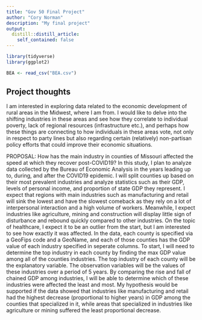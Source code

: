 ```yaml
---
title: "Gov 50 Final Project"
author: "Cory Norman"
description: "My final project"
output:
  distill::distill_article:
    self_contained: false
---
```

```r
library(tidyverse)
library(ggplot2)
```

```r
BEA <- read_csv("BEA.csv")
```




## Project thoughts

I am interested in exploring data related to the economic development of rural areas in the Midwest, where I am from. I would like to delve into the shifting industries in these areas and see how they correlate to individual poverty, lack of regional resources (infrastructure etc.), and perhaps how these things are connecting to how individuals in these areas vote, not only in respect to party lines but also regarding certain (relatively) non-partisan policy efforts that could improve their economic situations.

PROPOSAL:
How has the main industry in counties of Missouri affected the speed at which they recover post-COVID19? In this study, I plan to analyze data collected by the Bureau of Economic Analysis in the years leading up to, during, and after the COVID19 epidemic. I will split counties up based on their most prevalent industries and analyze statistics such as their GDP, levels of personal income, and proportion of state GDP they represent. I expect that regions with main industries such as manufacturing and retail will sink the lowest and have the slowest comeback as they rely on a lot of interpersonal interaction and a high volume of workers. Meanwhile, I expect industries like agriculture, mining and construction will display little sign of disturbance and rebound quickly compared to other industries. On the topic of healthcare, I expect it to be an outlier from the start, but I am interested to see how exactly it was affected. In the data, each county is specified via a GeoFips code and a GeoName, and each of those counties has the GDP value of each industry specified in seperate columns. To start, I will need to determine the top industry in each county by finding the max GDP value among all of the counties industries. The top industry of each county will be the explanatory variable. The observation variables will be the values of these industries over a period of 5 years. By comparing the rise and fall of chained GDP among industries, I will be able to determine which of these industries were affected the least and most. My hypothesis would be supported if the data showed that industries like manufacturing and retail had the highest decrease (proportional to higher years) in GDP among the counties that specialized in it, while areas that specialized in industries like agriculture or mining suffered the least proportional decrease. 